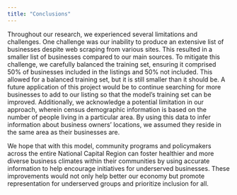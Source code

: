 ```yaml
---
title: "Conclusions"
---
```

  Throughout our research, we experienced several limitations and challenges. One challenge was our inability to produce an extensive list of businesses despite web scraping from various sites. This resulted in a smaller list of businesses compared to our main sources. To mitigate this challenge, we carefully balanced the training set, ensuring it comprised 50% of businesses included in the listings and 50% not included. This allowed for a balanced training set, but it is still smaller than it should be. A future application of this project would be to continue searching for more businesses to add to our listing so that the model’s training set can be improved. Additionally, we acknowledge a potential limitation in our approach, wherein census demographic information is based on the number of people living in a particular area. By using this data to infer information about business owners' locations, we assumed they reside in the same area as their businesses are. 

We hope that with this model, community programs and policymakers across the entire National Capital Region can foster healthier and more diverse business climates within their communities by using accurate information to help encourage initiatives for underserved businesses. These improvements would not only help better our economy but promote representation for underserved groups and prioritize inclusion for all. 